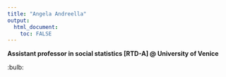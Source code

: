 ```yaml
---
title: "Angela Andreella"
output: 
  html_document:
    toc: FALSE
---
```


**Assistant professor in social statistics [RTD-A] @ University of Venice**

:bulb: